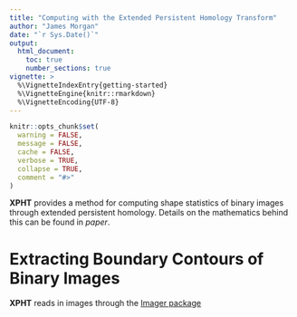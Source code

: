```yaml
---
title: "Computing with the Extended Persistent Homology Transform"
author: "James Morgan"
date: "`r Sys.Date()`"
output:
  html_document:
    toc: true
    number_sections: true
vignette: >
  %\VignetteIndexEntry{getting-started}
  %\VignetteEngine{knitr::rmarkdown}
  %\VignetteEncoding{UTF-8}
---
```


```r
knitr::opts_chunk$set(
  warning = FALSE,
  message = FALSE,
  cache = FALSE,
  verbose = TRUE,
  collapse = TRUE,
  comment = "#>"
)
```

**XPHT** provides a method for computing shape statistics of binary images through extended persistent homology. Details on the mathematics behind this can be found in *paper*.

# Extracting Boundary Contours of Binary Images

**XPHT** reads in images through the [Imager package](https://cran.r-project.org/web/packages/imager/index.html)